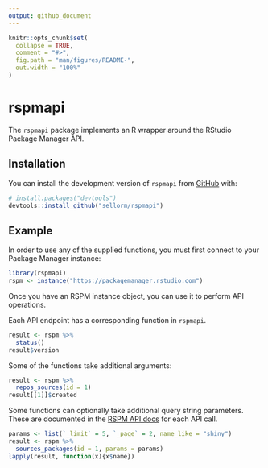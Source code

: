 ```yaml
---
output: github_document
---
```


<!-- README.md is generated from README.Rmd. Please edit that file -->

```r
knitr::opts_chunk$set(
  collapse = TRUE,
  comment = "#>",
  fig.path = "man/figures/README-",
  out.width = "100%"
)
```

# rspmapi

<!-- badges: start -->
<!-- badges: end -->

The `rspmapi` package implements an R wrapper around the RStudio Package Manager API.

## Installation

You can install the development version of `rspmapi` from [GitHub](https://github.com/) with:

``` r
# install.packages("devtools")
devtools::install_github("sellorm/rspmapi")
```

## Example

In order to use any of the supplied functions, you must first connect to your
Package Manager instance:

```r
library(rspmapi)
rspm <- instance("https://packagemanager.rstudio.com")
```

Once you have an RSPM instance object, you can use it to perform API operations.

Each API endpoint has a corresponding function in `rspmapi`.

```r
result <- rspm %>% 
  status()
result$version
```

Some of the functions take additional arguments:

```r
result <- rspm %>% 
  repos_sources(id = 1)
result[[1]]$created
```

Some functions can optionally take additional query string parameters. These are
documented in the 
[RSPM API docs](https://packagemanager.rstudio.com/__api__/swagger/index.html)
for each API call.

```r
params <- list(`_limit` = 5, `_page` = 2, name_like = "shiny")
result <- rspm %>% 
  sources_packages(id = 1, params = params)
lapply(result, function(x){x$name})
```
